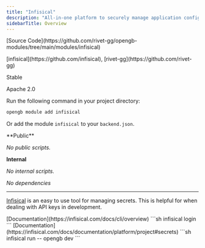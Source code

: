 ```yaml
---
title: "Infisical"
description: "All-in-one platform to securely manage application configuration and secrets across your team and infrastructure."
sidebarTitle: Overview
---
```



<Tabs>
<Tab title="Metadata">

<p>
  <span style={{ display: 'inline-block', width: '26px' }}><Icon icon="git-alt"/></span>
  <span>[Source Code](https://github.com/rivet-gg/opengb-modules/tree/main/modules/infisical)</span>
</p>



<p>
  <span style={{ display: 'inline-block', width: '26px' }}><Icon icon="user"/></span>
  <span>[infisical](https://github.com/infisical), [rivet-gg](https://github.com/rivet-gg)</span>
</p>



<p>
  <span style={{ display: 'inline-block', width: '26px' }}><Icon icon="square-info"/></span>
  <span>Stable</span>
</p>



<p>
  <span style={{ display: 'inline-block', width: '26px' }}><Icon icon="file-certificate"/></span>
  <span>Apache 2.0</span>
</p>





</Tab>

<Tab title="Install">
Run the following command in your project directory:

```bash
opengb module add infisical
```

Or add the module `infisical` to your `backend.json`.
</Tab>

<Tab title="0 Scripts">
**Public**

_No public scripts._

**Internal** 

_No internal scripts._
</Tab>



<Tab title="0 Dependencies">

_No dependencies_

</Tab>
</Tabs>

---


[Infisical](https://infisical.com/) is an easy to use tool for managing secrets. This is helpful for when dealing with API keys in development.

<Steps>
    <Step title="Install Infisical">
        [Documentation](https://infisical.com/docs/cli/overview)
    </Step>
    <Step title="Login">
        ```sh
        infisical login
        ```
    </Step>
    <Step title="Populate environment variables">
        [Documentation](https://infisical.com/docs/documentation/platform/project#secrets)
    </Step>
    <Step title="Run dev server with Infisical">
        ```sh
        infisical run -- opengb dev
        ```
    </Step>
</Steps>
